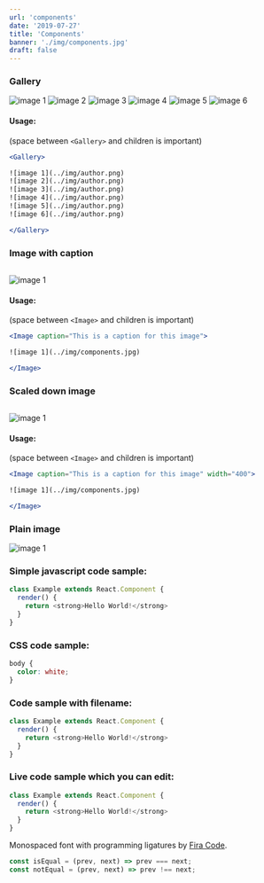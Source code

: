 ```yaml
---
url: 'components'
date: '2019-07-27'
title: 'Components'
banner: './img/components.jpg'
draft: false
---
```


### Gallery

<Gallery>

![image 1](../img/author.png)
![image 2](../img/author.png)
![image 3](../img/author.png)
![image 4](../img/author.png)
![image 5](../img/author.png)
![image 6](../img/author.png)

</Gallery>

#### Usage:
(space between `<Gallery>` and children is important)

```jsx
<Gallery>

![image 1](../img/author.png)
![image 2](../img/author.png)
![image 3](../img/author.png)
![image 4](../img/author.png)
![image 5](../img/author.png)
![image 6](../img/author.png)

</Gallery>
```


### Image with caption

<Image caption="This is a caption for this image">

![image 1](../img/components.jpg)

</Image>

#### Usage:
(space between `<Image>` and children is important)

```jsx
<Image caption="This is a caption for this image">

![image 1](../img/components.jpg)

</Image>
```

### Scaled down image

<Image caption="This is a caption for this image" width="400">

![image 1](../img/components.jpg)

</Image>

#### Usage:
(space between `<Image>` and children is important)

```jsx
<Image caption="This is a caption for this image" width="400">

![image 1](../img/components.jpg)

</Image>
```

### Plain image

![image 1](../img/components.jpg)

### Simple javascript code sample:

```js
class Example extends React.Component {
  render() {
    return <strong>Hello World!</strong>
  }
}
```

### CSS code sample:

```css
body {
  color: white;
}
```

### Code sample with filename:

```jsx!example.js
class Example extends React.Component {
  render() {
    return <strong>Hello World!</strong>
  }
}
```

### Live code sample which you can edit:

```.jsx!example.js
class Example extends React.Component {
  render() {
    return <strong>Hello World!</strong>
  }
}
```

Monospaced font with programming ligatures by [Fira Code](https://github.com/tonsky/FiraCode).

```js
const isEqual = (prev, next) => prev === next;
const notEqual = (prev, next) => prev !== next;
```
